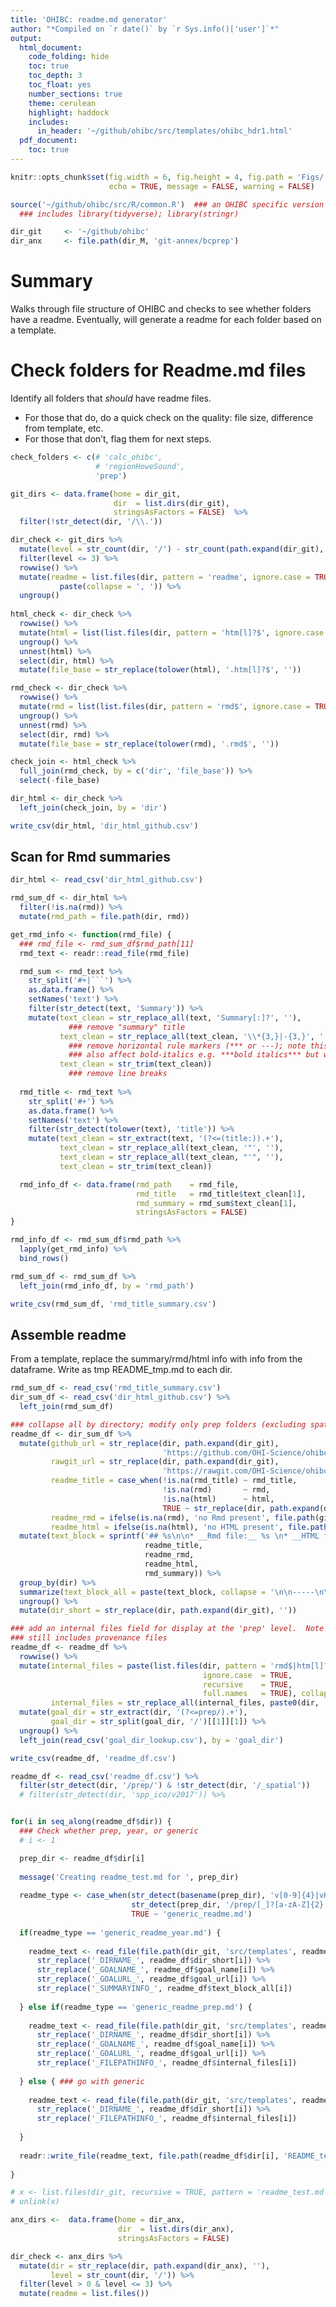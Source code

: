 ```yaml
---
title: 'OHIBC: readme.md generator'
author: "*Compiled on `r date()` by `r Sys.info()['user']`*"
output: 
  html_document:
    code_folding: hide
    toc: true
    toc_depth: 3
    toc_float: yes
    number_sections: true
    theme: cerulean
    highlight: haddock
    includes: 
      in_header: '~/github/ohibc/src/templates/ohibc_hdr1.html'
  pdf_document:
    toc: true
---
```


``` r

knitr::opts_chunk$set(fig.width = 6, fig.height = 4, fig.path = 'Figs/',
                      echo = TRUE, message = FALSE, warning = FALSE)

source('~/github/ohibc/src/R/common.R')  ### an OHIBC specific version of common.R;
  ### includes library(tidyverse); library(stringr)

dir_git     <- '~/github/ohibc'
dir_anx     <- file.path(dir_M, 'git-annex/bcprep')

```

# Summary

Walks through file structure of OHIBC and checks to see whether folders have a readme.  Eventually, will generate a readme for each folder based on a template.

# Check folders for Readme.md files

Identify all folders that *should* have readme files.

* For those that do, do a quick check on the quality: file size, difference from template, etc.
* For those that don't, flag them for next steps.

``` r

check_folders <- c(# 'calc_ohibc', 
                   # 'regionHoweSound', 
                   'prep')

git_dirs <- data.frame(home = dir_git,
                       dir  = list.dirs(dir_git),
                       stringsAsFactors = FALSE)  %>%
  filter(!str_detect(dir, '/\\.'))

dir_check <- git_dirs %>%
  mutate(level = str_count(dir, '/') - str_count(path.expand(dir_git), '/')) %>%
  filter(level <= 3) %>%
  rowwise() %>%
  mutate(readme = list.files(dir, pattern = 'readme', ignore.case = TRUE) %>%
           paste(collapse = ', ')) %>%
  ungroup()
  
html_check <- dir_check %>%
  rowwise() %>%
  mutate(html = list(list.files(dir, pattern = 'htm[l]?$', ignore.case = TRUE))) %>%
  ungroup() %>%
  unnest(html) %>%
  select(dir, html) %>%
  mutate(file_base = str_replace(tolower(html), '.htm[l]?$', ''))

rmd_check <- dir_check %>%
  rowwise() %>%
  mutate(rmd = list(list.files(dir, pattern = 'rmd$', ignore.case = TRUE))) %>%
  ungroup() %>%
  unnest(rmd) %>%
  select(dir, rmd) %>%
  mutate(file_base = str_replace(tolower(rmd), '.rmd$', '')) 

check_join <- html_check %>%
  full_join(rmd_check, by = c('dir', 'file_base')) %>%
  select(-file_base)

dir_html <- dir_check %>%
  left_join(check_join, by = 'dir')

write_csv(dir_html, 'dir_html_github.csv')

```

## Scan for Rmd summaries

``` r

dir_html <- read_csv('dir_html_github.csv')

rmd_sum_df <- dir_html %>% 
  filter(!is.na(rmd)) %>%
  mutate(rmd_path = file.path(dir, rmd))

get_rmd_info <- function(rmd_file) {
  ### rmd_file <- rmd_sum_df$rmd_path[11]
  rmd_text <- readr::read_file(rmd_file)

  rmd_sum <- rmd_text %>% 
    str_split('#+|```') %>%
    as.data.frame() %>%
    setNames('text') %>%
    filter(str_detect(text, 'Summary')) %>%
    mutate(text_clean = str_replace_all(text, 'Summary[:]?', ''),
             ### remove "summary" title
           text_clean = str_replace_all(text_clean, '\\*{3,}|-{3,}', ''), 
             ### remove horizontal rule markers (*** or ---); note this could
             ### also affect bold-italics e.g. ***bold italics*** but whatevs
           text_clean = str_trim(text_clean))
             ### remove line breaks
  
  rmd_title <- rmd_text %>% 
    str_split('#+') %>%
    as.data.frame() %>%
    setNames('text') %>%
    filter(str_detect(tolower(text), 'title')) %>%
    mutate(text_clean = str_extract(text, '(?<=(title:)).+'),
           text_clean = str_replace_all(text_clean, '"', ''),
           text_clean = str_replace_all(text_clean, "'", ''),
           text_clean = str_trim(text_clean))

  rmd_info_df <- data.frame(rmd_path    = rmd_file,
                            rmd_title   = rmd_title$text_clean[1],
                            rmd_summary = rmd_sum$text_clean[1],
                            stringsAsFactors = FALSE)
}

rmd_info_df <- rmd_sum_df$rmd_path %>%
  lapply(get_rmd_info) %>%
  bind_rows()

rmd_sum_df <- rmd_sum_df %>%
  left_join(rmd_info_df, by = 'rmd_path')

write_csv(rmd_sum_df, 'rmd_title_summary.csv')

```

## Assemble readme

From a template, replace the summary/rmd/html info with info from the dataframe.  Write as tmp README_tmp.md to each dir.

``` r

rmd_sum_df <- read_csv('rmd_title_summary.csv')
dir_sum_df <- read_csv('dir_html_github.csv') %>%
  left_join(rmd_sum_df)

### collapse all by directory; modify only prep folders (excluding spatial) for now
readme_df <- dir_sum_df %>%
  mutate(github_url = str_replace(dir, path.expand(dir_git), 
                                  'https://github.com/OHI-Science/ohibc/blob/master'),
         rawgit_url = str_replace(dir, path.expand(dir_git), 
                                  'https://rawgit.com/OHI-Science/ohibc/master'),
         readme_title = case_when(!is.na(rmd_title) ~ rmd_title,
                                  !is.na(rmd)       ~ rmd,
                                  !is.na(html)      ~ html,
                                  TRUE ~ str_replace(dir, path.expand(dir_git), '')),
         readme_rmd = ifelse(is.na(rmd), 'no Rmd present', file.path(github_url, rmd)),
         readme_html = ifelse(is.na(html), 'no HTML present', file.path(rawgit_url, html))) %>%
  mutate(text_block = sprintf('## %s\n\n* __Rmd file:__ %s \n* __HTML file:__ %s\n\n### Summary:\n\n%s',
                              readme_title, 
                              readme_rmd,
                              readme_html,
                              rmd_summary)) %>%
  group_by(dir) %>%
  summarize(text_block_all = paste(text_block, collapse = '\n\n-----\n\n')) %>%
  ungroup() %>%
  mutate(dir_short = str_replace(dir, path.expand(dir_git), ''))

### add an internal files field for display at the 'prep' level.  Note this
### still includes provenance files
readme_df <- readme_df %>%
  rowwise() %>%
  mutate(internal_files = paste(list.files(dir, pattern = 'rmd$|htm[l]?$', 
                                           ignore.case  = TRUE,
                                           recursive    = TRUE,
                                           full.names   = TRUE), collapse = '\n'),
         internal_files = str_replace_all(internal_files, paste0(dir, '/'), '* ')) %>%
  mutate(goal_dir = str_extract(dir, '(?<=prep/).+'),
         goal_dir = str_split(goal_dir, '/')[[1]][1]) %>%
  ungroup() %>%
  left_join(read_csv('goal_dir_lookup.csv'), by = 'goal_dir')

write_csv(readme_df, 'readme_df.csv')

```

``` r

readme_df <- read_csv('readme_df.csv') %>%
  filter(str_detect(dir, '/prep/') & !str_detect(dir, '/_spatial'))
  # filter(str_detect(dir, 'spp_ico/v2017')) %>%


for(i in seq_along(readme_df$dir)) {
  ### Check whether prep, year, or generic
  # i <- 1

  prep_dir <- readme_df$dir[i]
  
  message('Creating readme_test.md for ', prep_dir)
  
  readme_type <- case_when(str_detect(basename(prep_dir), 'v[0-9]{4}|vHS') ~ 'generic_readme_year.md',
                           str_detect(prep_dir, '/prep/[_]?[a-zA-Z]{2}')   ~ 'generic_readme_prep.md',
                           TRUE ~ 'generic_readme.md')
  
  if(readme_type == 'generic_readme_year.md') {
    
    readme_text <- read_file(file.path(dir_git, 'src/templates', readme_type)) %>%
      str_replace('_DIRNAME_', readme_df$dir_short[i]) %>%
      str_replace('_GOALNAME_', readme_df$goal_name[i]) %>%
      str_replace('_GOALURL_', readme_df$goal_url[i]) %>%
      str_replace('_SUMMARYINFO_', readme_df$text_block_all[i])
    
  } else if(readme_type == 'generic_readme_prep.md') {
    
    readme_text <- read_file(file.path(dir_git, 'src/templates', readme_type)) %>%
      str_replace('_DIRNAME_', readme_df$dir_short[i]) %>%
      str_replace('_GOALNAME_', readme_df$goal_name[i]) %>%
      str_replace('_GOALURL_', readme_df$goal_url[i]) %>%
      str_replace('_FILEPATHINFO_', readme_df$internal_files[i])
    
  } else { ### go with generic
    
    readme_text <- read_file(file.path(dir_git, 'src/templates', readme_type)) %>%
      str_replace('_DIRNAME_', readme_df$dir_short[i]) %>%
      str_replace('_FILEPATHINFO_', readme_df$internal_files[i])
    
  }
  
  readr::write_file(readme_text, file.path(readme_df$dir[i], 'README_test.md'))
  
}

# x <- list.files(dir_git, recursive = TRUE, pattern = 'readme_test.md', full.names = TRUE)
# unlink(x)
```


``` r

anx_dirs <-  data.frame(home = dir_anx,
                        dir  = list.dirs(dir_anx),
                        stringsAsFactors = FALSE) 

dir_check <- anx_dirs %>%
  mutate(dir = str_replace(dir, path.expand(dir_anx), ''),
         level = str_count(dir, '/')) %>%
  filter(level > 0 & level <= 3) %>%
  mutate(readme = list.files())

```
